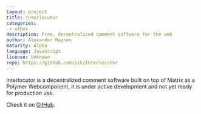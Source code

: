 ```yaml
---
layout: project
title: Interlocutor
categories: 
 - other
description: Free, decentralized comment software for the web
author: Alexander Maznev
maturity: Alpha
language: JavaScript
license: Unknown
repo: https://github.com/pik/Interlocutor
---
```


Interlocutor is a decentralized comment software built on top of Matrix as a Polymer Webcomponent, it is under active development and not yet ready for production use.

Check it on [GitHub](https://github.com/pik/interlocutor).


